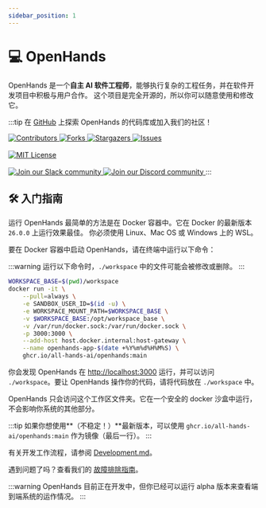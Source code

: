 ```yaml
---
sidebar_position: 1
---
```


# 💻 OpenHands

OpenHands 是一个**自主 AI 软件工程师**，能够执行复杂的工程任务，并在软件开发项目中积极与用户合作。
这个项目是完全开源的，所以你可以随意使用和修改它。

:::tip
在 [GitHub](https://github.com/All-Hands-AI/OpenHands) 上探索 OpenHands 的代码库或加入我们的社区！

<a href="https://github.com/All-Hands-AI/OpenHands/graphs/contributors">
  <img
    src="https://img.shields.io/github/contributors/All-Hands-AI/OpenHands?style=for-the-badge"
    alt="Contributors"
  />
</a>
<a href="https://github.com/All-Hands-AI/OpenHands/network/members">
  <img
    src="https://img.shields.io/github/forks/All-Hands-AI/OpenHands?style=for-the-badge"
    alt="Forks"
  />
</a>
<a href="https://github.com/All-Hands-AI/OpenHands/stargazers">
  <img
    src="https://img.shields.io/github/stars/All-Hands-AI/OpenHands?style=for-the-badge"
    alt="Stargazers"
  />
</a>
<a href="https://github.com/All-Hands-AI/OpenHands/issues">
  <img
    src="https://img.shields.io/github/issues/All-Hands-AI/OpenHands?style=for-the-badge"
    alt="Issues"
  />
</a>
<br></br>
<a href="https://github.com/All-Hands-AI/OpenHands/blob/main/LICENSE">
  <img
    src="https://img.shields.io/github/license/All-Hands-AI/OpenHands?style=for-the-badge"
    alt="MIT License"
  />
</a>
<br></br>
<a href="https://join.slack.com/t/openhands-ai/shared_invite/zt-34zm4j0gj-Qz5kRHoca8DFCbqXPS~f_A">
  <img
    src="https://img.shields.io/badge/Slack-Join%20Us-red?logo=slack&logoColor=white&style=for-the-badge"
    alt="Join our Slack community"
  />
</a>
<a href="https://discord.gg/ESHStjSjD4">
  <img
    src="https://img.shields.io/badge/Discord-Join%20Us-purple?logo=discord&logoColor=white&style=for-the-badge"
    alt="Join our Discord community"
  />
</a>
:::

## 🛠️ 入门指南

运行 OpenHands 最简单的方法是在 Docker 容器中。它在 Docker 的最新版本 `26.0.0` 上运行效果最佳。
你必须使用 Linux、Mac OS 或 Windows 上的 WSL。

要在 Docker 容器中启动 OpenHands，请在终端中运行以下命令：

:::warning
运行以下命令时，`./workspace` 中的文件可能会被修改或删除。
:::

```bash
WORKSPACE_BASE=$(pwd)/workspace
docker run -it \
    --pull=always \
    -e SANDBOX_USER_ID=$(id -u) \
    -e WORKSPACE_MOUNT_PATH=$WORKSPACE_BASE \
    -v $WORKSPACE_BASE:/opt/workspace_base \
    -v /var/run/docker.sock:/var/run/docker.sock \
    -p 3000:3000 \
    --add-host host.docker.internal:host-gateway \
    --name openhands-app-$(date +%Y%m%d%H%M%S) \
    ghcr.io/all-hands-ai/openhands:main
```

你会发现 OpenHands 在 [http://localhost:3000](http://localhost:3000) 运行，并可以访问 `./workspace`。要让 OpenHands 操作你的代码，请将代码放在 `./workspace` 中。

OpenHands 只会访问这个工作区文件夹。它在一个安全的 docker 沙盒中运行，不会影响你系统的其他部分。

:::tip
如果你想使用**（不稳定！）**最新版本，可以使用 `ghcr.io/all-hands-ai/openhands:main` 作为镜像（最后一行）。
:::

有关开发工作流程，请参阅 [Development.md](https://github.com/All-Hands-AI/OpenHands/blob/main/Development.md)。

遇到问题了吗？查看我们的 [故障排除指南](https://docs.all-hands.dev/usage/troubleshooting)。

:::warning
OpenHands 目前正在开发中，但你已经可以运行 alpha 版本来查看端到端系统的运作情况。
:::

[contributors-shield]: https://img.shields.io/github/contributors/All-Hands-AI/OpenHands?style=for-the-badge
[contributors-url]: https://github.com/All-Hands-AI/OpenHands/graphs/contributors
[forks-shield]: https://img.shields.io/github/forks/All-Hands-AI/OpenHands?style=for-the-badge
[forks-url]: https://github.com/All-Hands-AI/OpenHands/network/members
[stars-shield]: https://img.shields.io/github/stars/All-Hands-AI/OpenHands?style=for-the-badge
[stars-url]: https://github.com/All-Hands-AI/OpenHands/stargazers
[issues-shield]: https://img.shields.io/github/issues/All-Hands-AI/OpenHands?style=for-the-badge
[issues-url]: https://github.com/All-Hands-AI/OpenHands/issues
[license-shield]: https://img.shields.io/github/license/All-Hands-AI/OpenHands?style=for-the-badge
[license-url]: https://github.com/All-Hands-AI/OpenHands/blob/main/LICENSE
